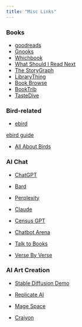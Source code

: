 ```yaml
---
title: "Misc Links"
---
```



### Books

- [goodreads](https://www.goodreads.com/)
- [Gnooks](https://www.gnooks.com/)
- [Whichbook](https://www.whichbook.net/)
- [What Should I Read Next](https://www.whatshouldireadnext.com/)
- [The StoryGraph](https://www.thestorygraph.com/)
- [LibraryThing](https://www.librarything.com/)
- [Book Browse](https://www.bookbrowse.com/)
- [BookTrib](https://booktrib.com/)
- [TasteDive](https://tastedive.com/)

### Bird-related

- [ebird](https://ebird.org) \

::: {.column-margin}

[ebird guide](https://support.ebird.org/en/support/solutions/articles/48000957911-enter-sightings-on-the-ebird-website)

:::

- [All About Birds](https://merlin.allaboutbirds.org)

### AI Chat

- [ChatGPT](https://chat.openai.com/)

- [Bard](https://bard.google.com/chat)

- [Perplexity](https://www.perplexity.ai/)

- [Claude](claude.ai)

- [Census GPT](https://censusgpt.com/)

- [Chatbot Arena](https://chat.lmsys.org/?arena)

- [Talk to Books](https://books.google.com/talktobooks/)
- [Verse By Verse](https://sites.research.google/versebyverse/)



### AI Art Creation

- [Stable Diffusion Demo](https://huggingface.co/spaces/runwayml/stable-diffusion-v1-5)

- [Replicate AI](https://replicate.com/stability-ai/stable-diffusion)

- [Mage Space](https://www.mage.space/)

- [Craiyon](https://www.craiyon.com/)


